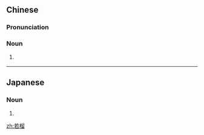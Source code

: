 ==Chinese==
{{zh-forms}}

===Pronunciation===
{{zh-pron
|m=ruòliú
|c=joek6 lau4
|cat=n
}}

===Noun===
{{zh-noun}}

# {{lb|zh|literary}} {{zh-alt-name|石榴|[[pomegranate]]}}

----

==Japanese==
{{ja-kanjitab|yomi=irr|sort=さくろ'|じゃく|k1=ざく|る|k2=ろ}}

===Noun===
{{ja-noun|ざくろ|ザクロ}}

# {{altspell|lang=ja|石榴}}

[[zh:若榴]]